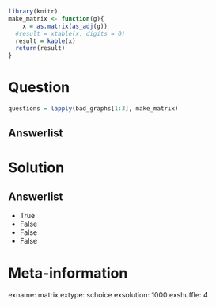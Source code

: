 ```r
library(knitr)
make_matrix <- function(g){
    x = as.matrix(as_adj(g))
  #result = xtable(x, digits = 0)
  result = kable(x)
  return(result)
}
```

Question
========

```r
questions = lapply(bad_graphs[1:3], make_matrix)
```

Answerlist
-----------

Solution
========

Answerlist
-----------
* True
* False
* False
* False

Meta-information
================

exname: matrix
extype: schoice
exsolution: 1000
exshuffle: 4

